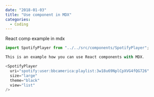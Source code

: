 ```yaml
---
date: "2018-01-03"
title: "Use component in MDX"
categories:
  - Coding
---
```


React comp example in mdx
```js
import SpotifyPlayer from "../../src/components/SpotifyPlayer";

This is an example how you can use React components with MDX.

<SpotifyPlayer
  uri="spotify:user:bbcamerica:playlist:3w18u69NplCpXVG4fQG726"
  size="large"
  theme="black"
  view="list"
/>
```
